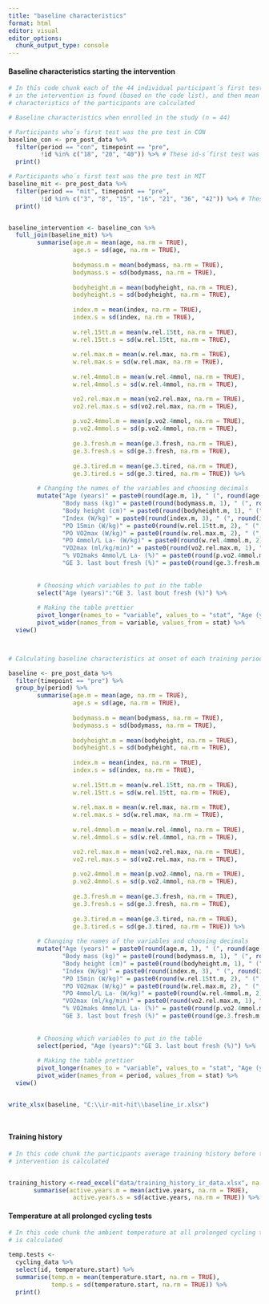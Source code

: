 ```yaml
---
title: "baseline characteristics"
format: html
editor: visual
editor_options: 
  chunk_output_type: console
---
```


#### Baseline characteristics starting the intervention

```r

# In this code chunk each of the 44 individual participant´s first test in the 
# in the intervention is found (based on the code list), and then mean baseline 
# characteristics of the participants are calculated

# Baseline characteristics when enrolled in the study (n = 44)

# Participants who´s first test was the pre test in CON
baseline_con <- pre_post_data %>%
  filter(period == "con", timepoint == "pre", 
         !id %in% c("18", "20", "40")) %>% # These id-s´first test was in MIT
  print()

# Participants who´s first test was the pre test in MIT
baseline_mit <- pre_post_data %>% 
  filter(period == "mit", timepoint == "pre", 
         !id %in% c("3", "8", "15", "16", "21", "36", "42")) %>% # These id-s´first test was in CON
  print()


baseline_intervention <- baseline_con %>%
  full_join(baseline_mit) %>% 
        summarise(age.m = mean(age, na.rm = TRUE),
                  age.s = sd(age, na.rm = TRUE),
                  
                  bodymass.m = mean(bodymass, na.rm = TRUE),
                  bodymass.s = sd(bodymass, na.rm = TRUE),
                  
                  bodyheight.m = mean(bodyheight, na.rm = TRUE),
                  bodyheight.s = sd(bodyheight, na.rm = TRUE),
                  
                  index.m = mean(index, na.rm = TRUE),
                  index.s = sd(index, na.rm = TRUE),
                  
                  w.rel.15tt.m = mean(w.rel.15tt, na.rm = TRUE),
                  w.rel.15tt.s = sd(w.rel.15tt, na.rm = TRUE),
                  
                  w.rel.max.m = mean(w.rel.max, na.rm = TRUE),
                  w.rel.max.s = sd(w.rel.max, na.rm = TRUE),
                  
                  w.rel.4mmol.m = mean(w.rel.4mmol, na.rm = TRUE),
                  w.rel.4mmol.s = sd(w.rel.4mmol, na.rm = TRUE),

                  vo2.rel.max.m = mean(vo2.rel.max, na.rm = TRUE),
                  vo2.rel.max.s = sd(vo2.rel.max, na.rm = TRUE),
                  
                  p.vo2.4mmol.m = mean(p.vo2.4mmol, na.rm = TRUE),
                  p.vo2.4mmol.s = sd(p.vo2.4mmol, na.rm = TRUE),
                  
                  ge.3.fresh.m = mean(ge.3.fresh, na.rm = TRUE),
                  ge.3.fresh.s = sd(ge.3.fresh, na.rm = TRUE),
                  
                  ge.3.tired.m = mean(ge.3.tired, na.rm = TRUE),
                  ge.3.tired.s = sd(ge.3.tired, na.rm = TRUE)) %>% 
        
        # Changing the names of the variables and choosing decimals 
        mutate("Age (years)" = paste0(round(age.m, 1), " (", round(age.s, 1),")"),
               "Body mass (kg)" = paste0(round(bodymass.m, 1), " (", round(bodymass.s, 1),")"),
               "Body height (cm)" = paste0(round(bodyheight.m, 1), " (", round(bodyheight.s, 1),")"),
               "Index (W/kg)" = paste0(round(index.m, 3), " (", round(index.s, 3),")"),
               "PO 15min (W/kg)" = paste0(round(w.rel.15tt.m, 2), " (", round(w.rel.15tt.s, 2),")"),
               "PO VO2max (W/kg)" = paste0(round(w.rel.max.m, 2), " (", round(w.rel.max.s, 2),")"),
               "PO 4mmol/L La- (W/kg)" = paste0(round(w.rel.4mmol.m, 2), " (", round(w.rel.4mmol.s, 2),")"),
               "VO2max (ml/kg/min)" = paste0(round(vo2.rel.max.m, 1), " (", round(vo2.rel.max.s, 1),")"),
               "% VO2maks 4mmol/L La- (%)" = paste0(round(p.vo2.4mmol.m, 1), " (", round(p.vo2.4mmol.s, 1),")"),
               "GE 3. last bout fresh (%)" = paste0(round(ge.3.fresh.m, 1), " (", round(ge.3.fresh.s, 1),")")) %>% 
  
  
        # Choosing which variables to put in the table
        select("Age (years)":"GE 3. last bout fresh (%)") %>%
  
        # Making the table prettier
        pivot_longer(names_to = "variable", values_to = "stat", "Age (years)":"GE 3. last bout fresh (%)") %>%
        pivot_wider(names_from = variable, values_from = stat) %>%
  view()



# Calculating baseline characteristics at onset of each training period (n = 44)

baseline <- pre_post_data %>%
  filter(timepoint == "pre") %>% 
  group_by(period) %>% 
        summarise(age.m = mean(age, na.rm = TRUE),
                  age.s = sd(age, na.rm = TRUE),
                  
                  bodymass.m = mean(bodymass, na.rm = TRUE),
                  bodymass.s = sd(bodymass, na.rm = TRUE),
                  
                  bodyheight.m = mean(bodyheight, na.rm = TRUE),
                  bodyheight.s = sd(bodyheight, na.rm = TRUE),
                  
                  index.m = mean(index, na.rm = TRUE),
                  index.s = sd(index, na.rm = TRUE),
                  
                  w.rel.15tt.m = mean(w.rel.15tt, na.rm = TRUE),
                  w.rel.15tt.s = sd(w.rel.15tt, na.rm = TRUE),
                  
                  w.rel.max.m = mean(w.rel.max, na.rm = TRUE),
                  w.rel.max.s = sd(w.rel.max, na.rm = TRUE),
                  
                  w.rel.4mmol.m = mean(w.rel.4mmol, na.rm = TRUE),
                  w.rel.4mmol.s = sd(w.rel.4mmol, na.rm = TRUE),

                  vo2.rel.max.m = mean(vo2.rel.max, na.rm = TRUE),
                  vo2.rel.max.s = sd(vo2.rel.max, na.rm = TRUE),
                  
                  p.vo2.4mmol.m = mean(p.vo2.4mmol, na.rm = TRUE),
                  p.vo2.4mmol.s = sd(p.vo2.4mmol, na.rm = TRUE),
                  
                  ge.3.fresh.m = mean(ge.3.fresh, na.rm = TRUE),
                  ge.3.fresh.s = sd(ge.3.fresh, na.rm = TRUE),
                  
                  ge.3.tired.m = mean(ge.3.tired, na.rm = TRUE),
                  ge.3.tired.s = sd(ge.3.tired, na.rm = TRUE)) %>% 
        
        # Changing the names of the variables and choosing decimals 
        mutate("Age (years)" = paste0(round(age.m, 1), " (", round(age.s, 1),")"),
               "Body mass (kg)" = paste0(round(bodymass.m, 1), " (", round(bodymass.s, 1),")"),
               "Body height (cm)" = paste0(round(bodyheight.m, 1), " (", round(bodyheight.s, 1),")"),
               "Index (W/kg)" = paste0(round(index.m, 3), " (", round(index.s, 3),")"),
               "PO 15min (W/kg)" = paste0(round(w.rel.15tt.m, 2), " (", round(w.rel.15tt.s, 2),")"),
               "PO VO2max (W/kg)" = paste0(round(w.rel.max.m, 2), " (", round(w.rel.max.s, 2),")"),
               "PO 4mmol/L La- (W/kg)" = paste0(round(w.rel.4mmol.m, 2), " (", round(w.rel.4mmol.s, 2),")"),
               "VO2max (ml/kg/min)" = paste0(round(vo2.rel.max.m, 1), " (", round(vo2.rel.max.s, 1),")"),
               "% VO2maks 4mmol/L La- (%)" = paste0(round(p.vo2.4mmol.m, 1), " (", round(p.vo2.4mmol.s, 1),")"),
               "GE 3. last bout fresh (%)" = paste0(round(ge.3.fresh.m, 1), " (", round(ge.3.fresh.s, 1),")")) %>% 
  
  
        # Choosing which variables to put in the table
        select(period, "Age (years)":"GE 3. last bout fresh (%)") %>%
  
        # Making the table prettier
        pivot_longer(names_to = "variable", values_to = "stat", "Age (years)":"GE 3. last bout fresh (%)") %>%
        pivot_wider(names_from = period, values_from = stat) %>%
  view()


write_xlsx(baseline, "C:\\ir-mit-hit\\baseline_ir.xlsx")




```

#### Training history

```r

# In this code chunk the participants average training history before the 
# intervention is calculated


training_history <-read_excel("data/training_history_ir_data.xlsx", na = "na") %>% 
       summarise(active.years.m = mean(active.years, na.rm = TRUE),
                  active.years.s = sd(active.years, na.rm = TRUE)) %>% print()


```

#### Temperature at all prolonged cycling tests

```r

# In this code chunk the ambient temperature at all prolonged cycling tests
# is calculated

temp.tests <-
  cycling_data %>%
  select(id, temperature.start) %>% 
  summarise(temp.m = mean(temperature.start, na.rm = TRUE),
            temp.s = sd(temperature.start, na.rm = TRUE)) %>% 
  print()

```


